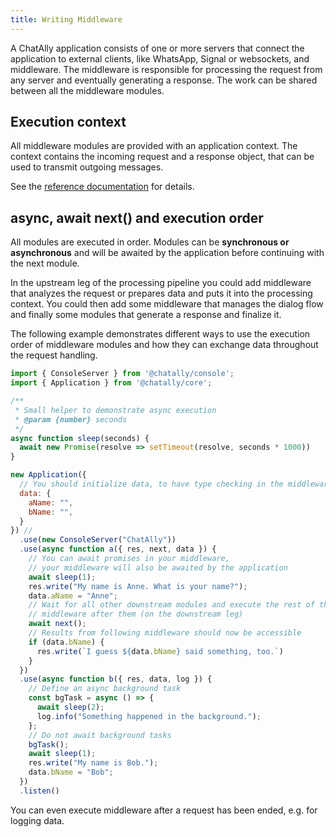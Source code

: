 ```yaml
---
title: Writing Middleware
---
```



A ChatAlly application consists of one or more servers that connect the application to external clients, like WhatsApp, Signal or websockets, and middleware. The middleware is responsible for processing the request from any server and eventually generating a response. The work can be shared between all the middleware modules.

## Execution context

All middleware modules are provided with an application context. The context contains the incoming request and a response object, that can be used to transmit outgoing messages.

See the [reference documentation](/reference/core/middleware#context) for details.

## async, await next() and execution order

All modules are executed in order. Modules can be **synchronous or asynchronous** and will be awaited by the application before continuing with the next module.

In the upstream leg of the processing pipeline you could add middleware that analyzes the request or prepares data and puts it into the processing context. You could then add some middleware that manages the dialog flow and finally some modules that generate a response and finalize it.

The following example demonstrates different ways to use the execution order of middleware modules and how they can exchange data throughout the request handling.

```js
import { ConsoleServer } from '@chatally/console';
import { Application } from '@chatally/core';

/**
 * Small helper to demonstrate async execution
 * @param {number} seconds 
 */
async function sleep(seconds) {
  await new Promise(resolve => setTimeout(resolve, seconds * 1000))
}

new Application({
  // You should initialize data, to have type checking in the middleware
  data: {
    aName: "",
    bName: "",
  }
}) //
  .use(new ConsoleServer("ChatAlly"))
  .use(async function a({ res, next, data }) {
    // You can await promises in your middleware,
    // your middleware will also be awaited by the application
    await sleep(1);
    res.write("My name is Anne. What is your name?");
    data.aName = "Anne";
    // Wait for all other downstream modules and execute the rest of this
    // middleware after them (on the downstream leg)
    await next();
    // Results from following middleware should now be accessible
    if (data.bName) {
      res.write(`I guess ${data.bName} said something, too.`)
    }
  })
  .use(async function b({ res, data, log }) {
    // Define an async background task
    const bgTask = async () => {
      await sleep(2);
      log.info("Something happened in the background.");
    };
    // Do not await background tasks
    bgTask();
    await sleep(1);
    res.write("My name is Bob.");
    data.bName = "Bob";
  })
  .listen()
```

You can even execute middleware after a request has been ended, e.g. for logging data.

